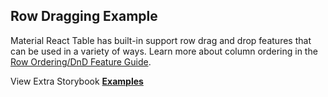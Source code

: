 
<Head>
  <title>{'Row Dragging Example - Material React Table V3 Docs'}</title>
  <meta
    name="description"
    content="An example of Material React Table which shows how to drag and drop rows for various use cases."
  />
  <meta
    property="og:title"
    content="Row Dragging Material React Table Example"
  />
  <meta
    property="og:description"
    content="An example of Material React Table which shows how to drag and drop rows for various use cases."
  />
</Head>

## Row Dragging Example

Material React Table has built-in support row drag and drop features that can be used in a variety of ways. Learn more about column ordering in the [Row Ordering/DnD Feature Guide](/docs/guides/row-ordering-dnd).

<Examples isPage />

View Extra Storybook **[Examples](https://www.material-react-table.dev/?path=/story/prop-playground--default)**
